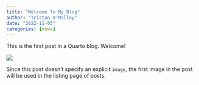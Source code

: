```yaml
---
title: "Welcome To My Blog"
author: "Tristan O'Malley"
date: "2022-11-05"
categories: [news]
---
```


This is the first post in a Quarto blog. Welcome!

![](thumbnail.jpg)

Since this post doesn't specify an explicit `image`, the first image in the post will be used in the listing page of posts.
